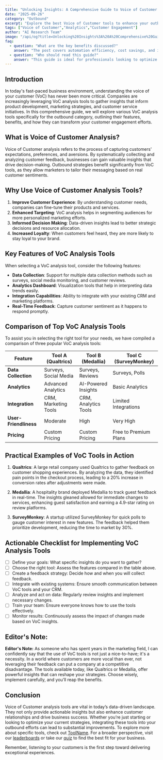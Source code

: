 ```yaml
---
title: "Unlocking Insights: A Comprehensive Guide to Voice of Customer Analysis Tools"
date: "2025-09-26"
category: "Outbound"
excerpt: "Explore the best Voice of Customer tools to enhance your outbound strategies and drive meaningful engagement."
tags: ["Voice of Customer","Analytics","Customer Engagement"]
author: "AI Research Team"
image: "/api/og?title=Unlocking%20Insights%3A%20A%20Comprehensive%20Guide%20to%20Voice%20of%20Customer%20Analysis%20Tools&type=blog&category=Outbound"
faq:
  - question: "What are the key benefits discussed?"
    answer: "The post covers automation efficiency, cost savings, and implementation strategies for outbound tools."
  - question: "Who should read this guide?"
    answer: "This guide is ideal for professionals looking to optimize their outbound workflows with AI-powered solutions."
---
```


## Introduction

In today's fast-paced business environment, understanding the voice of your customer (VoC) has never been more critical. Companies are increasingly leveraging VoC analysis tools to gather insights that inform product development, marketing strategies, and customer service initiatives. In this comprehensive guide, we will explore various VoC analysis tools specifically for the outbound category, outlining their features, benefits, and how they can transform your customer engagement efforts.

## What is Voice of Customer Analysis?

Voice of Customer analysis refers to the process of capturing customers' expectations, preferences, and aversions. By systematically collecting and analyzing customer feedback, businesses can gain valuable insights that drive decision-making. Outbound strategies benefit significantly from VoC tools, as they allow marketers to tailor their messaging based on real customer sentiments.

## Why Use Voice of Customer Analysis Tools?

1. **Improve Customer Experience**: By understanding customer needs, companies can fine-tune their products and services.
2. **Enhanced Targeting**: VoC analysis helps in segmenting audiences for more personalized marketing efforts.
3. **Informed Decision Making**: Data-driven insights lead to better strategic decisions and resource allocation.
4. **Increased Loyalty**: When customers feel heard, they are more likely to stay loyal to your brand.

## Key Features of VoC Analysis Tools

When selecting a VoC analysis tool, consider the following features:
- **Data Collection**: Support for multiple data collection methods such as surveys, social media monitoring, and customer reviews.
- **Analytics Dashboard**: Visualization tools that help in interpreting data trends easily.
- **Integration Capabilities**: Ability to integrate with your existing CRM and marketing platforms.
- **Real-Time Feedback**: Capture customer sentiment as it happens to respond promptly.

## Comparison of Top VoC Analysis Tools

To assist you in selecting the right tool for your needs, we have compiled a comparison of three popular VoC analysis tools:

| Feature           | Tool A (Qualtrics) | Tool B (Medallia) | Tool C (SurveyMonkey) |
|-------------------|---------------------|-------------------|------------------------|
| **Data Collection**| Surveys, Social Media| Surveys, Reviews   | Surveys, Polls         |
| **Analytics**      | Advanced Analytics   | AI-Powered Insights | Basic Analytics        |
| **Integration**    | CRM, Marketing Tools | CRM, Analytics Tools| Limited Integrations    |
| **User-Friendliness** | Moderate         | High               | Very High              |
| **Pricing**        | Custom Pricing      | Custom Pricing     | Free to Premium Plans  |

## Practical Examples of VoC Tools in Action

1. **Qualtrics**: A large retail company used Qualtrics to gather feedback on customer shopping experiences. By analyzing the data, they identified pain points in the checkout process, leading to a 20% increase in conversion rates after adjustments were made.
   
2. **Medallia**: A hospitality brand deployed Medallia to track guest feedback in real-time. The insights gleaned allowed for immediate changes to services, enhancing guest satisfaction and earning a 4.9-star rating on review platforms.
   
3. **SurveyMonkey**: A startup utilized SurveyMonkey for quick polls to gauge customer interest in new features. The feedback helped them prioritize development, reducing the time to market by 30%.

## Actionable Checklist for Implementing VoC Analysis Tools

- [ ] Define your goals: What specific insights do you want to gather?
- [ ] Choose the right tool: Assess the features compared in the table above.
- [ ] Create a feedback strategy: Decide how and when you will collect feedback.
- [ ] Integrate with existing systems: Ensure smooth communication between VoC tools and your CRM.
- [ ] Analyze and act on data: Regularly review insights and implement necessary changes.
- [ ] Train your team: Ensure everyone knows how to use the tools effectively.
- [ ] Monitor results: Continuously assess the impact of changes made based on VoC insights.

## Editor's Note:
**Editor's Note:** As someone who has spent years in the marketing field, I can confidently say that the use of VoC tools is not just a nice-to-have; it's a necessity. In a world where customers are more vocal than ever, not leveraging their feedback can put a company at a competitive disadvantage. The tools available today, like Qualtrics or Medallia, offer powerful insights that can reshape your strategies. Choose wisely, implement carefully, and you’ll reap the benefits.

## Conclusion

Voice of Customer analysis tools are vital in today’s data-driven landscape. They not only provide actionable insights but also enhance customer relationships and drive business success. Whether you’re just starting or looking to optimize your current strategies, integrating these tools into your outbound efforts can lead to substantial improvements. To explore more about specific tools, check out [ToolName](/tools/synthesia). For a broader perspective, visit our [leaderboards](/leaderboards) or take our [quiz](/quiz) to find the best fit for your business. 

Remember, listening to your customers is the first step toward delivering exceptional experiences.
